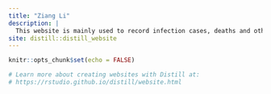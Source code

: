 ```yaml
---
title: "Ziang Li"
description: |
  This website is mainly used to record infection cases, deaths and other related data in some countries since the COVID-19 outbreak. We hope that through the changing trends of these data, we can gain insight into the impact of the epidemic on this country or region, and whether the government's control of the epidemic is effective.
site: distill::distill_website
---
```


```r
knitr::opts_chunk$set(echo = FALSE)

# Learn more about creating websites with Distill at:
# https://rstudio.github.io/distill/website.html

```


